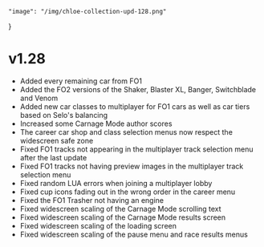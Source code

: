     "image": "/img/chloe-collection-upd-128.png"
}

# v1.28

- Added every remaining car from FO1
- Added the FO2 versions of the Shaker, Blaster XL, Banger, Switchblade and Venom
- Added new car classes to multiplayer for FO1 cars as well as car tiers based on Selo's balancing
- Increased some Carnage Mode author scores
- The career car shop and class selection menus now respect the widescreen safe zone
- Fixed FO1 tracks not appearing in the multiplayer track selection menu after the last update
- Fixed FO1 tracks not having preview images in the multiplayer track selection menu
- Fixed random LUA errors when joining a multiplayer lobby
- Fixed cup icons fading out in the wrong order in the career menu
- Fixed the FO1 Trasher not having an engine
- Fixed widescreen scaling of the Carnage Mode scrolling text
- Fixed widescreen scaling of the Carnage Mode results screen
- Fixed widescreen scaling of the loading screen
- Fixed widescreen scaling of the pause menu and race results menus